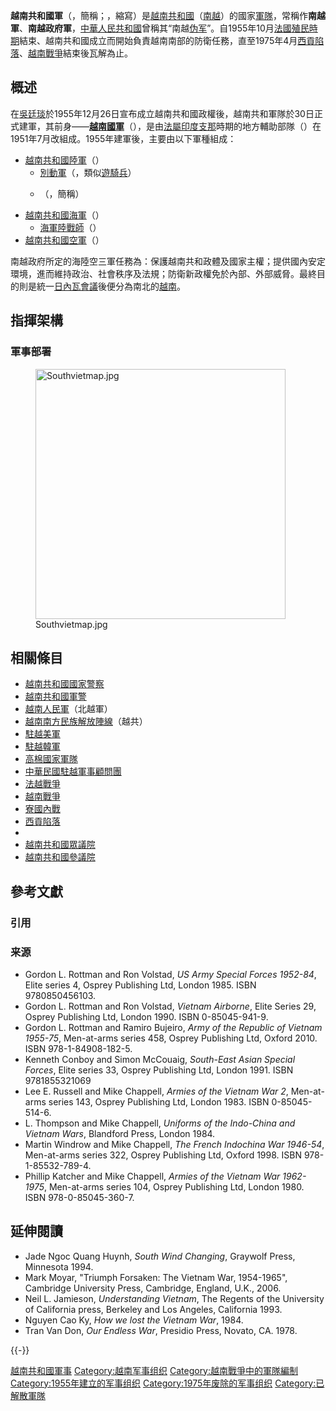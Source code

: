 {{Infobox national military
| country            = {{flag|SVN}}
| name               = 越南共和軍力
| native_name        = {{lang-vi|''Quân-lực Việt-nam Cộng-hòa''}}
| image              = ARVN Cap Badge for Captains & Colonels.svg
| image_size         = 150px
| caption            = 軍隊名譽表章
| image2             = {{Photomontage
| photo2a            = Flag of the RVNMF.svg
| photo2b            = War flag of South Vietnam.svg
| size               = 300
| spacing            = 8
| color              = transparent
| border             = 0
}}
|caption2            = 軍隊名譽旗
|founded             = 1955年12月30日
|disbanded           = 1975年4月30日
|current_form        =
|branches            = 
*{{ARVN}}
*{{NRVN}}
**{{RVNMD}}
*{{RVNAF}}
*{{RVNRA}}
|headquarters        = {{RVN}}[[胡志明市|西貢市]]
|commander-in-chief  = [[吳廷琰|吳廷琰]]（1955年－1963年）<br>[[楊文明|楊文明]]（1963-4年，1975年）<br>[[阮慶|阮慶]]（1964年－1965年）<br>[[阮文紹|阮文紹]]（1966年－1975年）
|commander           = 
|commander_title     = Commander
<!-- Manpower -->
|age             = 
|manpower_data   = 
|manpower_age    = 
|available       = 
|available_f     =  
|fit             = 
|fit_f           = 
|reaching        = 
|reaching_f      = 
|active          = 586,838（西貢陷落前）
|ranked=
|reserve         = 
|deployed        = 1,000,000（1972年）
<!-- Financial -->
|amount          =
|percent_GDP     = 
<!-- Industrial -->
|domestic_suppliers=
|foreign_suppliers={{flag|United States}} <br> {{flag|Australia}} <br> {{flag|Canada}}<br>{{flag|France}} <br> {{flagicon|Iran|1964}} [[巴列維王朝|伊朗]] <br> {{flag|Japan}} <br> {{flag|New Zealand}} <br> {{flag|Philippines}} <br> {{flagicon|South Korea}} [[韓國|韓國]]<br> {{flagicon|Spanish State}} [[佛朗哥时期|西班牙]] <br> {{flag|ROC}} <br> {{flag|Thailand}}  <br> {{flag|United Kingdom}}
|imports=
|exports=
<!-- Related articles -->
|history= {{Link-en|越南軍事史|Military history of Vietnam}}
|ranks=
|motto=祖國、名譽、責任（Tổ quốc - Danh dự - Trách nhiệm）}}

'''越南共和國軍'''（{{vie|hn=軍力越南共和|qn=Quân lực Việt Nam Cộng hòa}}，簡稱{{lang|en|QLVNCH}}；{{lang-en|Republic of Vietnam Military Forces}}，縮寫'''{{lang|en|RVNMF}}'''）是[[越南共和國|越南共和國]]（[[南越|南越]]）的國家[[軍隊|軍隊]]，常稱作'''南越軍'''、'''南越政府軍'''，[[中華人民共和國|中華人民共和國]]曾稱其“南越[[伪军|伪军]]”。自1955年10月[[法國|法國]][[法屬印度支那|殖民時期]]結束、越南共和國成立而開始負責越南南部的防衛任務，直至1975年4月[[西貢陷落|西貢陷落]]、[[越南戰爭|越南戰爭]]結束後瓦解為止。

==概述==
在[[吳廷琰|吳廷琰]]於1955年12月26日宣布成立越南共和國政權後，越南共和軍隊於30日正式建軍，其前身——'''[[越南國軍|越南國軍]]'''（{{lang|vi|Quân Đội Quốc Gia Việt Nam}}），是由[[法屬印度支那|法屬印度支那]]時期的地方輔助部隊（{{lang-fr|Supplétifs}}）在1951年7月改組成。1955年建軍後，主要由以下軍種組成：
*[[越南共和國陸軍|越南共和國陸軍]]（{{lang|vi|Lục quân Việt Nam Cộng hòa}}）
**[[越南共和國別動軍|別動軍]]（{{lang|vi|Biệt Động Quân}}，類似[[遊騎兵|遊騎兵]]）
**{{Link-en|越南共和國特種部隊|Army of the Republic of Vietnam Special Forces|特種部隊}}（{{lang|vi|Lực Lượng Đặc Biệt}}，簡稱{{lang|en|LLDB}}）
*[[越南共和國海軍|越南共和國海軍]]（{{lang|vi|Hải quân Việt Nam Cộng hòa}}）
**[[越南共和國海軍陸戰師|海軍陸戰師]]（{{lang|vi|Sư Đoàn Thủy Quân Lục Chiến}}）
*[[越南共和國空軍|越南共和國空軍]]（{{lang|vi|Không lực Việt Nam Cộng hòa}}）
南越政府所定的海陸空三軍任務為：保護越南共和政體及國家主權；提供國內安定環境，進而維持政治、社會秩序及法規；防衛新政權免於內部、外部威脅。最終目的則是統一[[日內瓦會議_(1954年)|日內瓦會議]]後便分為南北的[[越南|越南]]。

==指揮架構==
===軍事部署===
[[File:Southvietmap.jpg|400px]]

==相關條目==
* [[越南共和國國家警察|越南共和國國家警察]]
*[[越南共和國軍警|越南共和國軍警]]
* [[越南人民軍|越南人民軍]]（北越軍）
* [[越南南方民族解放陣線|越南南方民族解放陣線]]（越共）
* [[駐越美軍|駐越美軍]]
* [[駐越韓軍|駐越韓軍]]
* [[高棉國家軍隊|高棉國家軍隊]]
* [[中華民國駐越軍事顧問團|中華民國駐越軍事顧問團]]
* [[法越戰爭|法越戰爭]]
* [[越南戰爭|越南戰爭]]
* [[寮國內戰|寮國內戰]]
* [[西貢陷落|西貢陷落]]
* {{Link-vi|越南共和國國會|Quốc hội Việt Nam Cộng hòa}}
* [[越南共和國眾議院|越南共和國眾議院]]
* [[越南共和國參議院|越南共和國參議院]]

== 參考文獻 ==
=== 引用 ===
{{Reflist}}

=== 来源 ===
{{refbegin}}
* Gordon L. Rottman and Ron Volstad, ''US Army Special Forces 1952-84'', Elite series 4, Osprey Publishing Ltd, London 1985. ISBN 9780850456103.
* Gordon L. Rottman and Ron Volstad, ''Vietnam Airborne'', Elite Series 29, Osprey Publishing Ltd, London 1990. ISBN 0-85045-941-9.
* Gordon L. Rottman and Ramiro Bujeiro, ''Army of the Republic of Vietnam 1955-75'', Men-at-arms series 458, Osprey Publishing Ltd, Oxford 2010. ISBN 978-1-84908-182-5.
* Kenneth Conboy and Simon McCouaig, ''South-East Asian Special Forces'', Elite series 33, Osprey Publishing Ltd, London 1991. ISBN 9781855321069
* Lee E. Russell and Mike Chappell, ''Armies of the Vietnam War 2'', Men-at-arms series 143, Osprey Publishing Ltd, London 1983. ISBN 0-85045-514-6.
* L. Thompson and Mike Chappell, ''Uniforms of the Indo-China and Vietnam Wars'', Blandford Press, London 1984.
* Martin Windrow and Mike Chappell, ''The French Indochina War 1946-54'', Men-at-arms series 322, Osprey Publishing Ltd, Oxford 1998. ISBN 978-1-85532-789-4.
* Phillip Katcher and Mike Chappell, ''Armies of the Vietnam War 1962-1975'', Men-at-arms series 104, Osprey Publishing Ltd, London 1980. ISBN 978-0-85045-360-7.
{{refend}}

== 延伸閱讀 ==
{{refbegin}}
* Jade Ngoc Quang Huynh, ''South Wind Changing'', Graywolf Press, Minnesota 1994.
* Mark Moyar, "Triumph Forsaken: The Vietnam War, 1954-1965", Cambridge University Press, Cambridge, England, U.K., 2006.
* Neil L. Jamieson, ''Understanding Vietnam'', The Regents of the University of California press, Berkeley and Los Angeles, California 1993.
* Nguyen Cao Ky, ''How we lost the Vietnam War'', 1984.
* Tran Van Don, ''Our Endless War'', Presidio Press, Novato, CA. 1978.
{{refend}}

{{-}}
{{越南共和國軍}}

{{DEFAULTSORT:Republic of Vietnam's Military Forces}}
[[Category:越南共和國軍事|]]
[[Category:越南军事组织|Category:越南军事组织]]
[[Category:越南戰爭中的軍隊編制|Category:越南戰爭中的軍隊編制]]
[[Category:1955年建立的军事组织|Category:1955年建立的军事组织]]
[[Category:1975年废除的军事组织|Category:1975年废除的军事组织]]
[[Category:已解散軍隊|Category:已解散軍隊]]